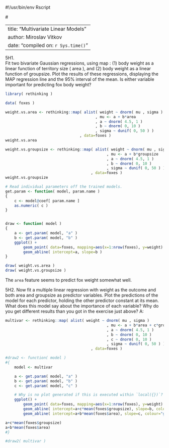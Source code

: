 #!/usr/bin/env Rscript


#<!---
library(rmarkdown)
argv <- commandArgs(trailingOnly=FALSE)
fname <- sub("--file=", "", argv[grep("--file=", argv)])
render(fname, output_format="pdf_document")
quit(status=0)
#-->


---
title: "Multivariate Linear Models"
author: Miroslav Vitkov
date: "compiled on: `r Sys.time()`"
---


5H1.  
Fit two bivariate Gaussian regressions, using map : (1) body weight as a linear function of territory size ( area ), and (2) body weight as a linear function of groupsize.
Plot the results of these regressions, displaying the MAP regression line and the 95% interval of the mean.
Is either variable important for predicting fox body weight?
```r
library( rethinking )
```
```r
data( foxes )

weight.vs.area <- rethinking::map( alist( weight ~ dnorm( mu , sigma )
                                        , mu <- a + b*area
                                        , a ~ dnorm( 4.5, 1 )
                                        , b ~ dnorm( 0, 10 )
                                        , sigma ~ dunif( 0, 50 ) )
                                 , data=foxes )
weight.vs.area

weight.vs.groupsize <- rethinking::map( alist( weight ~ dnorm( mu , sigma )
                                             , mu <- a + b*groupsize
                                             , a ~ dnorm( 4.5, 1 )
                                             , b ~ dnorm( 0, 10 )
                                             , sigma ~ dunif( 0, 50 ) )
                                      , data=foxes )
weight.vs.groupsize

# Read individual parameters off the trained models.
get.param <- function( model, param.name )
{
    c <- model@coef[ param.name ]
    as.numeric( c )
}


draw <- function( model )
{
    a <- get.param( model, "a" )
    b <- get.param( model, "b" )
    ggplot() +
        geom_point( data=foxes, mapping=aes(x=1:nrow(foxes), y=weight) ) +
        geom_abline( intercept=a, slope=b )
}

draw( weight.vs.area )
draw( weight.vs.groupsize )
```

The `area` feature seems to predict fox weight somewhat well.


5H2. Now fit a multiple linear regression with weight as the outcome and both area and groupsize as predictor variables.
Plot the predictions of the model for each predictor, holding the other predictor constant at its mean.
What does this model say about the importance of each variable?
Why do you get different results than you got in the exercise just above?
A:  

```r
multivar <- rethinking::map( alist( weight ~ dnorm( mu , sigma )
                                             , mu <- a + b*area + c*groupsize
                                             , a ~ dnorm( 4.5, 1 )
                                             , b ~ dnorm( 0, 10 )
                                             , c ~ dnorm( 0, 10 )
                                             , sigma ~ dunif( 0, 50 ) )
                                      , data=foxes )

#draw2 <- function( model )
#{
    model <- multivar

    a <- get.param( model, "a" )
    b <- get.param( model, "b" )
    c <- get.param( model, "c" )

    # Why is no plot generated if this is executed within `local({})`?
    ggplot() +
        geom_point( data=foxes, mapping=aes(x=1:nrow(foxes), y=weight) ) +
        geom_abline( intercept=a+c*mean(foxes$groupsize), slope=b, colour="blue" )
        geom_abline( intercept=a+b*mean(foxes$area), slope=c, colour="green" )

a+c*mean(foxes$groupsize)
a+b*mean(foxes$area)
#}

#draw2( multivar )
```
